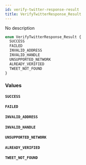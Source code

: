 ```yaml
---
id: verify-twitter-response-result
title: VerifyTwitterResponse_Result
---
```



No description

```graphql
enum VerifyTwitterResponse_Result {
  SUCCESS
  FAILED
  INVALID_ADDRESS
  INVALID_HANDLE
  UNSUPPORTED_NETWORK
  ALREADY_VERIFIED
  TWEET_NOT_FOUND
}
```


### Values

#### `SUCCESS` 




#### `FAILED` 




#### `INVALID_ADDRESS` 




#### `INVALID_HANDLE` 




#### `UNSUPPORTED_NETWORK` 




#### `ALREADY_VERIFIED` 




#### `TWEET_NOT_FOUND` 







